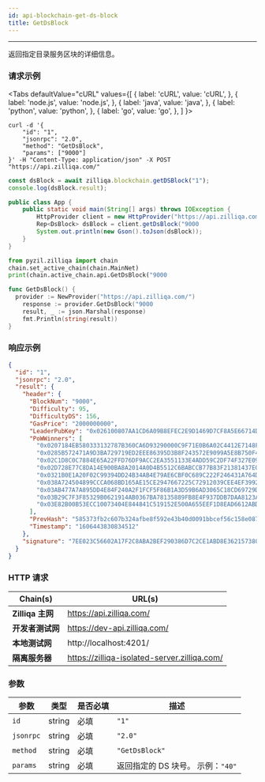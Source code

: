 ```yaml
---
id: api-blockchain-get-ds-block
title: GetDsBlock
---
```


---
返回指定目录服务区块的详细信息。

### 请求示例



<Tabs
  defaultValue="cURL"
  values={[
    { label: 'cURL', value: 'cURL', },
    { label: 'node.js', value: 'node.js', },
    { label: 'java', value: 'java', },
    { label: 'python', value: 'python', },
    { label: 'go', value: 'go', },
  ]
}>

<TabItem value="cURL">

```shell
curl -d '{
    "id": "1",
    "jsonrpc": "2.0",
    "method": "GetDsBlock",
    "params": ["9000"]
}' -H "Content-Type: application/json" -X POST "https://api.zilliqa.com/"
```
</TabItem>
<TabItem value="node.js">

```js
const dsBlock = await zilliqa.blockchain.getDSBlock("1");
console.log(dsBlock.result);
```
</TabItem>
<TabItem value="java">

```java
public class App {
    public static void main(String[] args) throws IOException {
        HttpProvider client = new HttpProvider("https://api.zilliqa.com/");
        Rep<DsBlock> dsBlock = client.getDsBlock("9000
        System.out.println(new Gson().toJson(dsBlock));
    }
}
```
</TabItem>
<TabItem value="python">

```python
from pyzil.zilliqa import chain
chain.set_active_chain(chain.MainNet)
print(chain.active_chain.api.GetDsBlock("9000
```
</TabItem>

<TabItem value="go">

```go
func GetDsBlock() {
  provider := NewProvider("https://api.zilliqa.com/")
	response := provider.GetDsBlock("9000
	result, _ := json.Marshal(response)
	fmt.Println(string(result))
}
```
</TabItem>
</Tabs>


### 响应示例


```json
{
  "id": "1",
  "jsonrpc": "2.0",
  "result": {
    "header": {
      "BlockNum": "9000",
      "Difficulty": 95,
      "DifficultyDS": 156,
      "GasPrice": "2000000000",
      "LeaderPubKey": "0x026100807AA1CD6A09B8EFEC2E9D1469D7CF8A5E66714D6CADE3798585514CBD82",
      "PoWWinners": [
        "0x0207184EB580333132787B360CA6D93290000C9F71E0B6A02C4412E7148FB1AF81",
        "0x0285B572471A9D3BA729719ED2EEE86395D3B8F243572E9099A5E8B750F46092A7",
        "0x02C1D8C0C7884E65A22FFD76DF9ACC2EA3551133E4ADD59C2DF74F327E09F709FF",
        "0x02D728E77C8DA14E900BA8A2014A0D4B5512C6BABCCB77B83F21381437E0038F44",
        "0x0321B0E1A20F02C99394DD24B34AB4E79AE6CBF0C689C222F246431A764D6B59DB",
        "0x038A724504899CCCA068BD165AE15CE2947667225C72912039CEE4EF3992334843",
        "0x03AB477A7A895DD4E84F240A2F1FCF5F86B1A3D59B6AD3065C18CD69729D089959",
        "0x03B29C7F3F85329B0621914AB0367BA78135889FB8E4F937DDB7DAA8123AD4DF3C",
        "0x03E82B00B53ECC10073404E844841C519152E500A655EEF1D8EAD6612ABDF5B552"
      ],
      "PrevHash": "585373fb2c607b324afbe8f592e43b40d0091bbcef56c158e0879ced69648c8e",
      "Timestamp": "1606443830834512"
    },
    "signature": "7EE023C56602A17F2C8ABA2BEF290386D7C2CE1ABD8E3621573802FA67B243DE60B3EBEE5C4CCFDB697C80127B99CB384DAFEB44F70CD7569F2816DB950877BB"
  }
}
```

### HTTP 请求

| Chain(s)              | URL(s)                       |
| --------------------- | ---------------------------- |
| **Zilliqa 主网**   | https://api.zilliqa.com/     |
| **开发者测试网** | https://dev-api.zilliqa.com/ |
| **本地测试网**     | http://localhost:4201/       |
| **隔离服务器**   | https://zilliqa-isolated-server.zilliqa.com/ |

### 参数

| 参数 | 类型   | 是否必填 | 描述                                         |
| --------- | ------ | -------- | --------------------------------------------------- |
| `id`      | string | 必填 | `"1"`                                               |
| `jsonrpc` | string | 必填 | `"2.0"`                                             |
| `method`  | string | 必填 | `"GetDsBlock"`                                      |
| `params`  | string | 必填 | 返回指定的 DS 块号。 示例：`"40"` |
